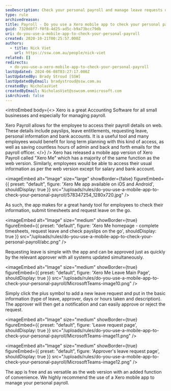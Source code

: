 ```yaml
---
seoDescription: Check your personal payroll and manage leave requests on-the-go with Xero's mobile app, ideal for convenient access to payslips, bank accounts, and employee information.
type: rule
archivedreason:
title: Payroll - Do you use a Xero mobile app to check your personal payroll?
guid: 7320d8f7-f0f8-4d25-ad5c-b9a73bcc79db
uri: do-you-use-a-mobile-app-to-check-your-personal-payroll
created: 2020-10-21T00:25:57.000Z
authors:
  - title: Nick Viet
    url: https://ssw.com.au/people/nick-viet
related: []
redirects:
  - do-you-use-a-xero-mobile-app-to-check-your-personal-payroll
lastUpdated: 2024-06-08T03:27:17.000Z
lastUpdatedBy: Brady Stroud [SSW]
lastUpdatedByEmail: bradystroud@ssw.com.au
createdBy: NicholasViet
createdByEmail: NicholasViet@sswcom.onmicrosoft.com
isArchived: false
---
```


<introEmbed
  body={<>
Xero is a great Accounting Software for all small businesses and especially for managing payroll.

Xero Payroll allows for the employee to access their payroll details on web. These details include payslips, leave entitlements, requesting leave, personal information and bank accounts. It is a useful tool and many employees would benefit for long term planning with this kind of access, as well as saving countless hours of admin and back and forth emails for the payroll officer.
  </>}
/>
Xero has released a mobile app version of Xero Payroll called "Xero Me" which has a majority of the same function as the web version. Similarly, employees would be able to access their usual information as per the web version except for salary and bank account.


<imageEmbed
  alt="Image"
  size="large"
  showBorder={false}
  figureEmbed={{
    preset: "default",
    figure: 'Xero Me app available on iOS and Android',
    shouldDisplay: true
  }}
  src="/uploads/rules/do-you-use-a-mobile-app-to-check-your-personal-payroll/578347254_1280x720.jpg"
/>

As such, the app makes for a great handy tool for employees to check their information, submit timesheets and request leave on the go.

<imageEmbed
  alt="Image"
  size="medium"
  showBorder={true}
  figureEmbed={{
    preset: "default",
    figure: 'Xero Me homepage - complete timesheets, request leave and check payslips on the go',
    shouldDisplay: true
  }}
  src="/uploads/rules/do-you-use-a-mobile-app-to-check-your-personal-payroll/abc.png"
/>

Requesting leave is simple with the app and can be approved just as quickly by the relevant approver with all systems updated simultaneously.

<imageEmbed
  alt="Image"
  size="medium"
  showBorder={true}
  figureEmbed={{
    preset: "default",
    figure: 'Xero Me Leave Main Page',
    shouldDisplay: true
  }}
  src="/uploads/rules/do-you-use-a-mobile-app-to-check-your-personal-payroll/MicrosoftTeams-image10.png"
/>

Simply click the plus symbol to add a new leave request and put in the basic information (type of leave, approver, days or hours taken and description). The approver will then get a notification and can easily approve or reject the request.

<imageEmbed
  alt="Image"
  size="medium"
  showBorder={true}
  figureEmbed={{
    preset: "default",
    figure: 'Leave request page',
    shouldDisplay: true
  }}
  src="/uploads/rules/do-you-use-a-mobile-app-to-check-your-personal-payroll/MicrosoftTeams-image11.png"
/>

<imageEmbed
  alt="Image"
  size="medium"
  showBorder={true}
  figureEmbed={{
    preset: "default",
    figure: 'Approver\'s leave request page',
    shouldDisplay: true
  }}
  src="/uploads/rules/do-you-use-a-mobile-app-to-check-your-personal-payroll/MicrosoftTeams-image12.png"
/>

The app is free and as versatile as the web version with an added function of convenience. We highly recommend the use of a Xero mobile app to manage your personal payroll.
